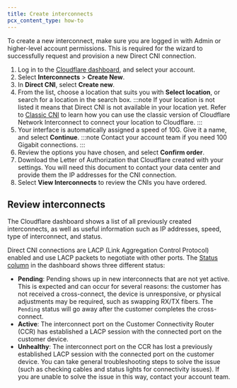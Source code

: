 ```yaml
---
title: Create interconnects
pcx_content_type: how-to
---
```


To create a new interconnect, make sure you are logged in with Admin or higher-level account permissions. This is required for the wizard to successfully request and provision a new Direct CNI connection.

1. Log in to the [Cloudflare dashboard](https://developers.cloudflare.com/), and select your account.
2. Select **Interconnects** > **Create New**.
3. In **Direct CNI**, select **Create new**.
4. From the list, choose a location that suits you with **Select location**, or search for a location in the search box.
   :::note
   If your location is not listed it means that Direct CNI is not available in your location yet. Refer to [Classic CNI](/network-interconnect/classic-cni/) to learn how you can use the classic version of Cloudflare Network Interconnect to connect your location to Cloudflare.
   :::
5. Your interface is automatically assigned a speed of 10G. Give it a name, and select **Continue**.
   :::note
   Contact your account team if you need 100 Gigabit connections.
   :::
6. Review the options you have chosen, and select **Confirm order**.
7. Download the Letter of Authorization that Cloudflare created with your settings. You will need this document to contact your data center and provide them the IP addresses for the CNI connection.
8. Select **View Interconnects** to review the CNIs you have ordered.

## Review interconnects

The Cloudflare dashboard shows a list of all previously created interconnects, as well as useful information such as IP addresses, speed, type of interconnect, and status.

Direct CNI connections are LACP (Link Aggregation Control Protocol) enabled and use LACP packets to negotiate with other ports. The [Status column](https://dash.cloudflare.com/?to=/:account/interconnects/all) in the dashboard shows three different status:

- **Pending**: Pending shows up in new interconnects that are not yet active. This is expected and can occur for several reasons: the customer has not received a cross-connect, the device is unresponsive, or physical adjustments may be required, such as swapping RX/TX fibers. The `Pending` status will go away after the customer completes the cross-connect.
- **Active**: The interconnect port on the Customer Connectivity Router (CCR) has established a LACP session with the connected port on the customer device.
- **Unhealthy**: The interconnect port on the CCR has lost a previously established LACP session with the connected port on the customer device. You can take general troubleshooting steps to solve the issue (such as checking cables and status lights for connectivity issues). If you are unable to solve the issue in this way, contact your account team.